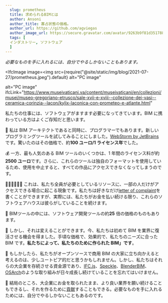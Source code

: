 ```yaml
---
  slug: prometheus
  title: 求められるBIMとは
  author: Ansoni
  author_title: 寡占状態の価格。
  author_url: https://github.com/agviegas
  author_image_url: https://secure.gravatar.com/avatar/9263b9f81d351788e46bc64000c03cb6
  tags: [
  インダストリー, ソフトウェア
  ]
---
```


_必要なものを手に入れるには、自分でやるしかないこともあります。_

<!--truncate-->


<IfcImage
  image=<img
    src={require("@site/static/img/blog/2021-07-27/prometheus.jpeg").default}
    alt="PC image"
  ></img>
  alt="PC image"
  ifcLink="https://www.museivaticani.va/content/museivaticani/en/collezioni/musei/museo-gregoriano-etrusco/sale-xvii-e-xviii--collezione-dei-vasi--ceramica-corinzia--lacon/kylix-laconica-con-prometeo-e-atlante.html"
></IfcImage>

私たちの仕事には、ソフトウェアがますます必要になってきています。BIM に携わっている方はよくご存知だと思います。

🤯
私は BIM アーキテクトであると同時に、プログラマーでもあります。新しいプログラミングツールを試してみることにしました。[WebStorm by JetBrains](https://www.jetbrains.com/webstorm/)です。驚いたのはその価格で、約**100 ユーロ/1 ライセンス年**でした。

💰
一方、最も人気のある BIM ツールのいくつかは、1 年間のライセンス料が約**2500 ユーロ**です。さらに、これらのツールは独自のフォーマットを使用しているため、使用を中止すると、すべての作品にアクセスできなくなってしまうのです。

👨‍💼👨‍💼👨‍💼
これは、私たち全員が必要としているリソースに、一部の人だけがアクセスできる場合に起こる現象です。私たちは好きなだけ[letter of complaint](https://gfxspeak.com/2020/08/04/architects-demand-autodesk/)を書くことができますが、実際には、私たちがお金を払い続ける限り、これらのソフトウェアハウスは彼らがしていることを続けます。


<IfcCard>
  💸 BIMツールの中には、ソフトウェア開発ツールの約<b>25</b>
  倍の価格のものもあります。
</IfcCard>
️

💪
しかし、それは変えることができます。今、私たちは初めて BIM を業界に復活させる機会を得ました。手頃な価格で、効果的で、私たちのニーズに合った BIM です。**私たちによって、私たちのために作られた BIM」です**。

🤝
もしかしたら、私たちがオープンソースで商用 BIM の大家に立ち向かえると考えるのは、少しユートピア的だと思うかもしれません。しかし、私たちはそれらの大企業を存続させる資金源であり、[IFC.js](https://ifcjs.github.io/info/)、[Speckle](https://speckle.systems/)、[BlenderBIM](https://blenderbim.org/)、[OSArch](https://osarch.org/)のような取り組みが日々成長し続けていることを忘れてはいけません。

🚀
結局のところ、大企業にお金を取られたまま、より良い業界を願い続けることもできるし、それを作るために[貢献](https://discord.gg/FXfyR4XrKT)することもできる。必要なものを手に入れるためには、自分でやるしかないこともあるのです。
